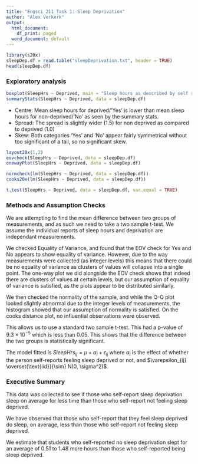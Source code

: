 ```yaml
---
title: "Engsci 211 Task 1: Sleep Deprivation"
author: "Alex Verkerk"
output:
  html_document:
    df_print: paged
  word_document: default
---
```

```r
library(s20x)
sleepDep.df = read.table("sleepDeprivation.txt", header = TRUE)
head(sleepDep.df)
```

### **Exploratory analysis**  
```r
boxplot(SleepHrs ~ Deprived, main = "Sleep hours as described by self reported deprivation", data = sleepDep.df)
summaryStats(SleepHrs ~ Deprived, data = sleepDep.df)
```
* Centre: Mean sleep hours for deprived/'Yes' is lower than mean sleep hours for non-deprived/'No' as seen by the summary stats. 
* Spread: The spread is slightly wider (1.5) for non deprived as compared to deprived (1.0)
* Skew: Both categories 'Yes' and 'No' appear fairly symmetrical without too significant of a tail, so no significant skew.
```r
layout20x(1,2)
eovcheck(SleepHrs ~ Deprived, data = sleepDep.df)
onewayPlot(SleepHrs ~ Deprived, data = sleepDep.df)
```

```r
normcheck(lm(SleepHrs ~ Deprived, data = sleepDep.df))
cooks20x(lm(SleepHrs ~ Deprived, data = sleepDep.df))
```

```r
t.test(SleepHrs ~ Deprived, data = sleepDep.df, var.equal = TRUE)
```

### Methods and Assumption Checks

We are attempting to find the mean difference between two groups of measurements, and as such we need to take a two sample t-test. We assume the individual reports of sleep hours and deprivation are independant measurements.

We checked Equality of Variance, and found that the EOV check for Yes and No appears to show equality of variance. However, due to the way measurements were collected (as integer levels) this means that there could be no equality of variance as clusters of values will collapse into a single point. 
The one-way plot we did alongside the EOV check shows that indeed there are clusters of values at certain levels, but our assumption of equality of variance is satisfied, as the plots appear to be distributed similarly.

We then checked the normality of the sample, and while the Q-Q plot looked slightly abnormal due to the integer levels of measurements, the histogram showed that our assumption of normality is satisfied.
On the cooks distance plot, no influential observations were observed.

This allows us to use a standard two sample t-test. This had a p-value of $9.3\times10^{-5}$ which is less than 0.05. This shows that the difference between the two groups is statistically significant.

The model fitted is $SleepHrs_{ij} = \mu + \alpha_i + \epsilon_{ij}$ where $\alpha_i$ is the effect of whether the person self-reports feeling sleep deprived or not, and $\varepsilon_{ij} \overset{\text{iid}}{\sim} N(0, \sigma^2)$.

### Executive Summary

This data was collected to see if those who self-report sleep deprivation sleep on average for less time than those who self-report not feeling sleep deprived.

We have observed that those who self-report that they feel sleep deprived do sleep, on average, less than those who self-report not feeling sleep deprived.

We estimate that students who self-reported no sleep deprivation slept for an average of 0.51 to 1.48 more hours than those who self-reported being sleep deprived.